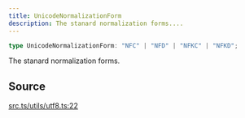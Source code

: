 ```yaml
---
title: UnicodeNormalizationForm
description: The stanard normalization forms....
---
```


```ts
type UnicodeNormalizationForm: "NFC" | "NFD" | "NFKC" | "NFKD";
```

The stanard normalization forms.

## Source

[src.ts/utils/utf8.ts:22](https://github.com/dominant-strategies/quais-6.js/blob/3f482dd134064d41657ff7dc9ba8162f741c9c83/src.ts/utils/utf8.ts#L22)
